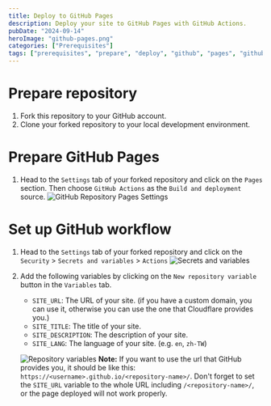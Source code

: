 ```yaml
---
title: Deploy to GitHub Pages
description: Deploy your site to GitHub Pages with GitHub Actions.
pubDate: "2024-09-14"
heroImage: "github-pages.png"
categories: ["Prerequisites"]
tags: ["prerequisites", "prepare", "deploy", "github", "pages", "github-actions"]
---
```


# Prepare repository

1. Fork this repository to your GitHub account.
2. Clone your forked repository to your local development environment.

# Prepare GitHub Pages

1. Head to the `Settings` tab of your forked repository and click on the `Pages` section. Then choose `GitHub Actions` as the `Build and deployment` source.
![GitHub Repository Pages Settings](/github-repository-pages-settings.png)

# Set up GitHub workflow

1. Head to the `Settings` tab of your forked repository and click on the `Security` > `Secrets and variables` > `Actions`
![Secrets and variables](/github-repository-secrets-and-variables.png)

2. Add the following variables by clicking on the `New repository variable` button in the `Variables` tab.
    - `SITE_URL`: The URL of your site. (if you have a custom domain, you can use it, otherwise you can use the one that Cloudflare provides you.)
    - `SITE_TITLE`: The title of your site.
    - `SITE_DESCRIPTION`: The description of your site.
    - `SITE_LANG`: The language of your site. (e.g. `en`, `zh-TW`)

    ![Repository variables](/github-repository-variables-for-github-page.png)
**Note:** If you want to use the url that GitHub provides you, it should be like this: `https://<username>.github.io/<repository-name>/`. Don't forget to set the `SITE_URL` variable to the whole URL including `/<repository-name>/`, or the page deployed will not work properly.

